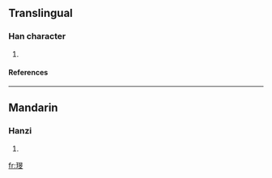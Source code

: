 ==Translingual==
===Han character===
{{Han char|rn=96|rad=玉|as=08|sn=12|four=1614<sub>1</sub>|canj=一土日卜大 (MGAYK)}}
# {{defn|Han|sort=玉08}}
====References====
{{Han ref|kx=0734.130|dkj=21052|hdz=21122.020|uh=741D|ud=29725|bh=DAA7|bd=55975}}

----
==Mandarin==
===Hanzi===
{{cmn-hanzi|pin=[[wén]] (wen2)|wg=wen<sup>2</sup>}}
# {{defn|Mandarin}}

[[fr:琝]]
